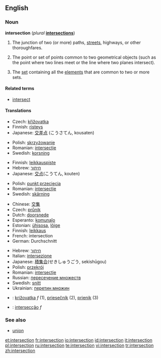 ==English==
{{wikipedia}}

===Noun===
'''intersection''' (''plural'' '''[[intersections]]''')

# The junction of two (or more) paths, [[street]]s, highways, or other thoroughfares.
# {{geometry}} The point or set of points common to two geometrical objects (such as the point where two lines meet or the line where two planes intersect).
# {{settheory}} The [[set]] containing all the [[element]]s that are common to two or more sets.

====Related terms====
* [[intersect]]

====Translations====

{{trans-top|junction of two or more paths, etc}}
* Czech: [[křižovatka]] {{f}}
* Finnish: [[risteys]]
* Japanese: [[交差]][[点]] (こうさてん, kousaten)
{{trans-mid}}
* Polish: [[skrzyżowanie]] {{n}}
* Romanian: [[intersecţie]] {{f}}
* Swedish: [[korsning]] {{c}}
{{trans-bottom}}

{{trans-top|in geometry}}
* Finnish: [[leikkauspiste]]
* Hebrew: [[חיתוך]]
* Japanese: [[交点]](こうてん, kouten)
{{trans-mid}}
* Polish: [[punkt przecięcia]] {{m}}
* Romanian: [[intersecţie]] {{f}}
* Swedish: [[skärning]] {{c}}
{{trans-bottom}}

{{trans-top|in set theory}}
* Chinese: [[交集]]
* Czech: [[průnik]] {{m}}
* Dutch: [[doorsnede]]
* Esperanto: [[komunaĵo]]
* Estonian: [[ühisosa]], [[lõige]]
* Finnish: [[leikkaus]]
* French: intersection {{f}}
* German: Durchschnitt
{{trans-mid}}
* Hebrew: [[חיתוך]]
* Italian: [[intersezione]] {{f}}
* Japanese: [[積集合]](せきしゅうごう, sekishūgou)
* Polish: [[przekrój]]
* Romanian: [[intersecţie]] {{f}}
* Russian: [[пересечение множеств]]
* Swedish: [[snitt]] {{n}}
* Ukrainian: [[перетин множин]]
{{trans-bottom}}
{{checktrans-top}}
* {{ttbc|Slovak}}: [[križovatka]] ''f'' (1), [[priesečník]] (2), [[prienik]] (3)
* {{ttbc|Portuguese}}: [[intersecção]] ''f''
{{checktrans-bottom}}

===See also===
* [[union]]

[[et:intersection]]
[[fr:intersection]]
[[io:intersection]]
[[id:intersection]]
[[it:intersection]]
[[pl:intersection]]
[[ru:intersection]]
[[te:intersection]]
[[vi:intersection]]
[[tr:intersection]]
[[zh:intersection]]